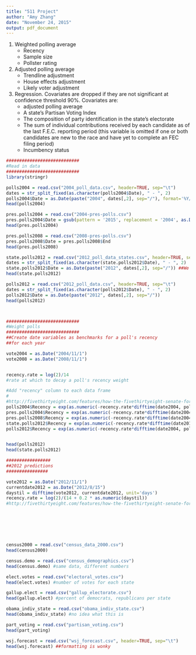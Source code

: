 ```yaml
---
title: "511 Project"
author: "Amy Zhang"
date: "November 24, 2015"
output: pdf_document
---
```

1. Weighted polling average
    - Recency
    - Sample size
    - Pollster rating
2. Adjusted polling average
    - Trendline adjustment
    - House effects adjustment
    - Likely voter adjustment
3. Regression. Covariates are dropped if they are not significant at confidence threshold 90%. Covariates are:
    - adjusted polling average
    - A state’s Partisan Voting Index
    - The composition of party identification in the state’s electorate 
    - The sum of individual contributions received by each candidate as of the last F.E.C. reporting period (this variable is omitted if one or both candidates are new to the race and have yet to complete an FEC filing period)
    - Incumbency status


```r
############################
#Read in data
############################
library(stringr)

polls2004 = read.csv("2004_poll_data.csv", header=TRUE, sep="\t")
dates = str_split_fixed(as.character(polls2004$Date), " - ", 2)
polls2004$Date = as.Date(paste("2004", dates[,2], sep="/"), format='%Y/%m/%d') 
head(polls2004)

pres.polls2004 = read.csv("2004-pres-polls.csv")
pres.polls2004$Date = gsub(pattern = '2015', replacement = '2004', as.Date(pres.polls2004$Date))
head(pres.polls2004)

pres.polls2008 = read.csv("2008-pres-polls.csv")
pres.polls2008$Date = pres.polls2008$End
head(pres.polls2008)

state.polls2012 = read.csv("2012_poll_data_states.csv", header=TRUE, sep='\t')
dates = str_split_fixed(as.character(state.polls2012$Date), " - ", 2)
state.polls2012$Date = as.Date(paste("2012", dates[,2], sep="/")) ##We want only the end date for recency
head(state.polls2012)

polls2012 = read.csv("2012_poll_data.csv", header=TRUE, sep="\t")
dates = str_split_fixed(as.character(polls2012$Date), " - ", 2)
polls2012$Date = as.Date(paste("2012", dates[,2], sep="/")) 
head(polls2012)



############################
#Weight polls
############################
##Create date variables as benchmarks for a poll's recency
##for each year

vote2004 = as.Date("2004/11/1")
vote2008 = as.Date("2008/11/1")


recency.rate = log(2)/14
#rate at which to decay a poll's recency weight

#Add "recency" column to each data frame
#
#http://fivethirtyeight.com/features/how-the-fivethirtyeight-senate-forecast-model-works/#fn-13
polls2004$Recency = exp(as.numeric(-recency.rate*difftime(date2004, polls2004$Date, unit='days')))
pres.polls2004$Recency = exp(as.numeric(-recency.rate*difftime(date2004, pres.polls2004$Date, unit='days')))
pres.polls2008$Recency = exp(as.numeric(-recency.rate*difftime(date2004, pres.polls2008$Date, unit='days')))
state.polls2012$Recency = exp(as.numeric(-recency.rate*difftime(date2012, state.polls2012$Date, unit='days')))
polls2012$Recency = exp(as.numeric(-recency.rate*difftime(date2004, polls2012$Date, unit='days')))


head(polls2012)
head(state.polls2012)

#################
##2012 predictions
################

vote2012 = as.Date("2012/11/1") 
currentdate2012 = as.Date("2012/8/15")
daystil = difftime(vote2012, currentdate2012, unit='days')
recency.rate = log(2)/(14 + 0.2 * as.numeric(daystil))
#http://fivethirtyeight.com/features/how-the-fivethirtyeight-senate-forecast-model-works/#fn-13







census2000 = read.csv("census_data_2000.csv")
head(census2000)

census.demo = read.csv("census_demographics.csv")
head(census.demo) #same data, different numbers

elect.votes = read.csv("electoral_votes.csv")
head(elect.votes) #number of votes for each state

gallup.elect = read.csv("gallup_electorate.csv")
head(gallup.elect) #percent of democrats, republicans per state

obama_indiv_state = read.csv("obama_indiv_state.csv")
head(obama_indiv_state) #no idea what this is

part_voting = read.csv("partisan_voting.csv")
head(part_voting)

wsj.forecast = read.csv("wsj_forecast.csv", header=TRUE, sep="\t")
head(wsj.forecast) ##formatting is wonky


```